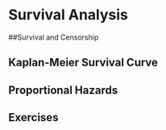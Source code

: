 # Survival Analysis {#surv-anal}



##Survival and Censorship



## Kaplan-Meier Survival Curve



## Proportional Hazards



## Exercises